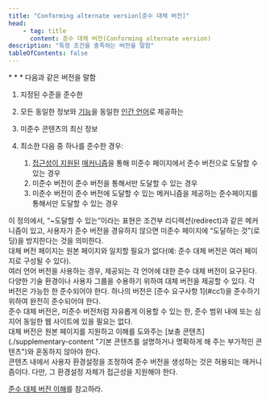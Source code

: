 ```yaml
---
title: "Conforming alternate version[준수 대체 버전]"
head:
    - tag: title
      content: 준수 대체 버전(Conforming alternate version)
description: "특정 조건을 충족하는 버전을 말함"
tableOfContents: false
---
```


<Badge text="WCAG2" variant="note" size="large" />
* * *
다음과 같은 버전을 말함

1.  지정된 수준을 준수한
1.  모든 동일한 정보와 [기능](./functionality "사용자의 행동을 통해 달성할 수 있는 과정과 결과")을 동일한 [인간 언어](./human-language-s "인간 간에 의사소통을 하기 위해 (시각적 또는 촉각적 수단을 통해) 말을 하거나 쓰거나 신호를 보내는 언어")로 제공하는
1.  미준수 콘텐츠의 최신 정보
1.  최소한 다음 중 하나를 준수한 경우:
    
    1.  [접근성이 지원된](./accessibility-supported "사용자의 보조 기술뿐만 아니라 브라우저와 다른 사용자 에이전트에 있는 접근성 특성들에 의해 지원된") [매커니즘](./mechanism "결과에 도달하기 위한 과정이나 기법")을 통해 미준수 페이지에서 준수 버전으로 도달할 수 있는 경우
    1.  미준수 버전이 준수 버전을 통해서만 도달할 수 있는 경우
    1.  미준수 버전이 준수 버전에 도달할 수 있는 메커니즘을 제공하는 준수페이지를 통해서만 도달할 수 있는 경우

<Aside title="참고 1">
이 정의에서, “~도달할 수 있는”이라는 표현은 조건부 리디렉션(<span lang="en">redirect</span>)과 같은 메커니즘이 있고, 사용자가 준수 버전을 경유하지 않으면 미준수 페이지에 “도달하는 것”(로딩)을 방지한다는 것을 의미한다.
</Aside>
<Aside title="참고 2">
대체 버전 페이지는 원본 페이지와 일치할 필요가 없다(예: 준수 대체 버전은 여러 페이지로 구성될 수 있다).
</Aside>
<Aside title="참고 3">
여러 언어 버전을 사용하는 경우, 제공되는 각 언어에 대한 준수 대체 버전이 요구된다.
</Aside>
<Aside title="참고 4">
다양한 기술 환경이나 사용자 그룹을 수용하기 위하여 대체 버전을 제공할 수 있다. 각 버전은 가능한 한 준수되어야 한다. 하나의 버전은 [준수 요구사항 1](#cc1)을 준수하기 위하여 완전히 준수되어야 한다.
</Aside>
<Aside title="참고 5">
준수 대체 버전은, 미준수 버전처럼 자유롭게 이용할 수 있는 한, 준수 범위 내에 또는 심지어 동일한 웹 사이트에 있을 필요는 없다.
</Aside>
<Aside title="참고 6">
대체 버전은 원본 페이지를 지원하고 이해를 도와주는 [보충 콘텐츠](./supplementary-content "기본 콘텐츠를 설명하거나 명확하게 해 주는 부가적인 콘텐츠")와 혼동하지 않아야 한다.
</Aside>
<Aside title="참고 7">
콘텐츠 내에서 사용자 환경설정을 조정하여 준수 버전을 생성하는 것은 허용되는 매커니즘이다. 다만, 그 환경설정 자체가 접근성을 지원해야 한다.

[준수 대체 버전 이해](https://www.w3.org/WAI/WCAG21/Understanding/conformance#conforming-alt-versions)를 참고하라.
</Aside>